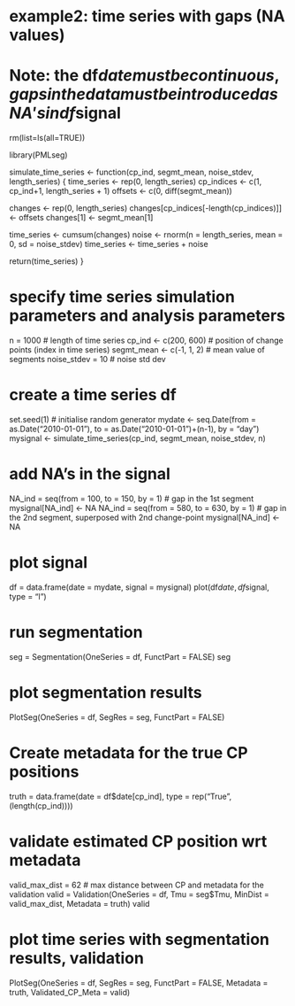 # example2: time series with gaps (NA values)
#
# Note: the df$date must be continuous, gaps in the data must be introduced as NA's in df$signal

rm(list=ls(all=TRUE))

library(PMLseg)

simulate_time_series <- function(cp_ind, segmt_mean, noise_stdev, length_series) {
  time_series <- rep(0, length_series)
  cp_indices <- c(1, cp_ind+1, length_series + 1)
  offsets <- c(0, diff(segmt_mean))
  
  changes <- rep(0, length_series)
  changes[cp_indices[-length(cp_indices)]] <- offsets
  changes[1] <- segmt_mean[1]
  
  time_series <- cumsum(changes)
  noise <- rnorm(n = length_series, mean = 0, sd = noise_stdev)
  time_series <- time_series + noise
  
  return(time_series)
}

# specify time series simulation parameters and analysis parameters
n = 1000                     # length of time series
cp_ind <- c(200, 600)        # position of change points (index in time series)
segmt_mean <- c(-1, 1, 2)    # mean value of segments
noise_stdev = 10             # noise std dev

# create a time series df
set.seed(1)                 # initialise random generator
mydate <- seq.Date(from = as.Date("2010-01-01"), to = as.Date("2010-01-01")+(n-1), by = "day")
mysignal <- simulate_time_series(cp_ind, segmt_mean, noise_stdev, n)

# add NA's in the signal
NA_ind = seq(from = 100, to = 150, by = 1)  # gap in the 1st segment
mysignal[NA_ind] <- NA
NA_ind = seq(from = 580, to = 630, by = 1) # gap in the 2nd segment, superposed with 2nd change-point
mysignal[NA_ind] <- NA

# plot signal
df = data.frame(date = mydate, signal = mysignal)
plot(df$date, df$signal, type = "l")

# run segmentation
seg = Segmentation(OneSeries = df, FunctPart = FALSE)
seg

# plot segmentation results
PlotSeg(OneSeries = df, SegRes = seg, FunctPart = FALSE)

# Create metadata for the true CP positions
truth = data.frame(date = df$date[cp_ind], type = rep("True", (length(cp_ind))))

# validate estimated CP position wrt metadata
valid_max_dist = 62               # max distance between CP and metadata for the validation
valid = Validation(OneSeries = df, Tmu = seg$Tmu, MinDist = valid_max_dist, Metadata = truth)
valid

# plot time series with segmentation results, validation
PlotSeg(OneSeries = df, SegRes = seg, FunctPart = FALSE, Metadata = truth, Validated_CP_Meta = valid)
